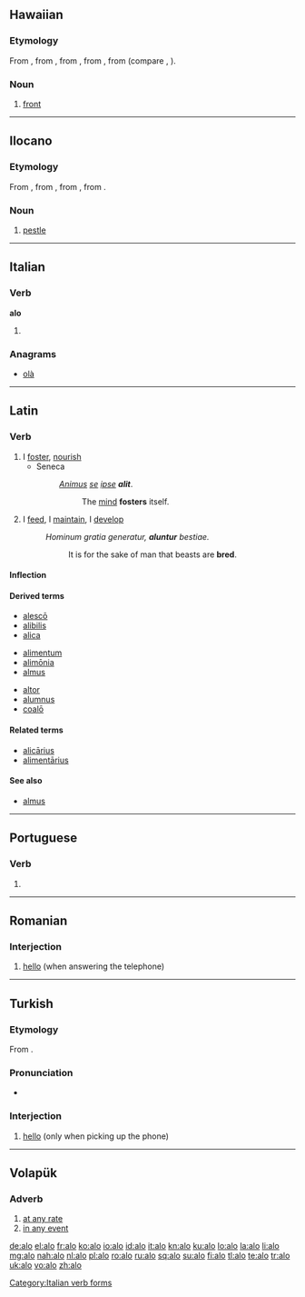 {{also|Alo|alo-|-alo|álo|aló|alò|á-lô}}
==Hawaiian==

===Etymology===
From {{proto|poz-pol-pro|qaro|lang=haw}}, from {{proto|poz-oce-pro|qarop|lang=haw}}, from {{proto|pqe-pro|lang=haw}}, from {{proto|poz-cet-pro|lang=haw}}, from {{proto|poz-pro|qadəp|lang=haw}} (compare {{etyl|id|-}} {{term|id|hadap}}, {{etyl|ms|-}} {{term|ms|hadap}}).

===Noun===
{{head|haw|noun}}

# [[front]] {{gloss|facing side}}

----

==Ilocano==

===Etymology===
From {{proto|phi-pro|lang=ilo}}, from {{proto|pqw-pro|qahəlu||laqəlu|lang=ilo}}, from {{proto|poz-pro|qahəlu||laqəlu|lang=ilo}}, from {{proto|map-pro|qaSəlu|lang=ilo}}.

===Noun===
{{head|ilo|noun}}

# [[pestle]] {{gloss|instrument used with a mortar to grind things}}

----

==Italian==

===Verb===
'''alo'''

# {{conjugation of|alare||1|s|pres|ind|lang=it}}

===Anagrams===
* [[olà#Italian|olà]]

[[Category:Italian verb forms]]

----

==Latin==

===Verb===
{{la-verb|alo|alō|alere|alere|alui|aluī|altum|altum|sup2=alitum}}

# I [[foster]], [[nourish]]
#* Seneca
#*: ''[[Animus]] [[se]] [[ipse]] '''alit'''''.
#*:: The [[mind]] '''fosters''' itself.
# I [[feed]], I [[maintain]], I [[develop]]
#: ''Hominum gratia generatur, '''aluntur''' bestiae.''
#:: It is for the sake of man that beasts are '''bred'''.

====Inflection====
{{la-conj-3rd|al|alu|alt}}

====Derived terms====
{{top3}}
* [[alesco|alescō]]
* [[alibilis]]
* [[alica]]
{{mid3}}
* [[alimentum]]
* [[alimonia|alimōnia]]
* [[almus]]
{{mid3}}
* [[altor]]
* [[alumnus]]
* [[coalo|coalō]]
{{bottom}}

====Related terms====
* [[alicarius|alicārius]]
* [[alimentarius|alimentārius]]

====See also====
* [[almus]]

----

==Portuguese==

===Verb===
{{pt-verb form}}

# {{pt-verb form of|alar|ar|indicative|present|singular|first}}

----

==Romanian==

===Interjection===
{{head|ro|interjection}}

# [[hello]] (when answering the telephone)

{{tbot entry|Romanian|hello|2010|July|ro}}

----

==Turkish==

===Etymology===
From {{etyl|fr|tr}} {{term|allô|lang=fr}}.

===Pronunciation===
* {{IPA|ʌlɒ|lang=tr}}

===Interjection===
{{head|tr|interjection}}

# [[hello]] (only when picking up the phone)

----

==Volapük==

===Adverb===
{{head|vo|adverb}}

# [[at any rate]]
# [[in any event]]

[[de:alo]]
[[el:alo]]
[[fr:alo]]
[[ko:alo]]
[[io:alo]]
[[id:alo]]
[[it:alo]]
[[kn:alo]]
[[ku:alo]]
[[lo:alo]]
[[la:alo]]
[[li:alo]]
[[mg:alo]]
[[nah:alo]]
[[nl:alo]]
[[pl:alo]]
[[ro:alo]]
[[ru:alo]]
[[sq:alo]]
[[su:alo]]
[[fi:alo]]
[[tl:alo]]
[[te:alo]]
[[tr:alo]]
[[uk:alo]]
[[vo:alo]]
[[zh:alo]]